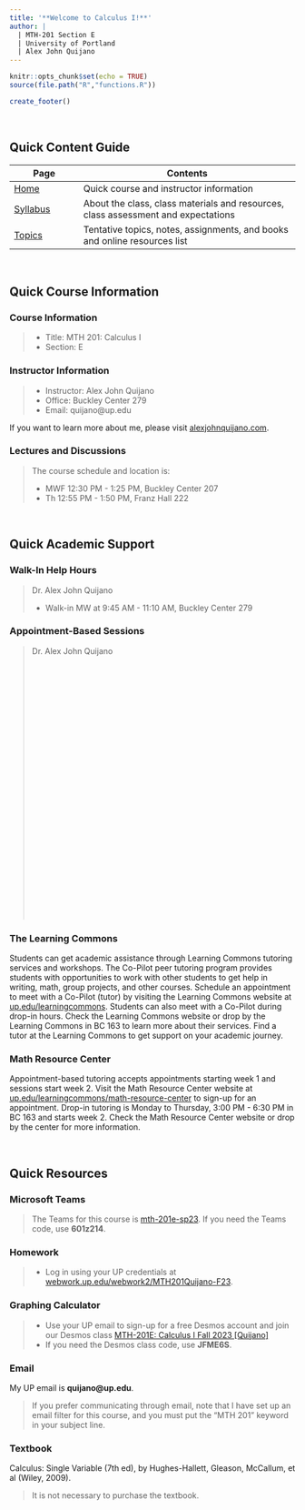 ---
title: '**Welcome to Calculus I!**'
author: |
  | MTH-201 Section E
  | University of Portland
  | Alex John Quijano
---

```{r setup, include=FALSE}
knitr::opts_chunk$set(echo = TRUE)
source(file.path("R","functions.R"))
```

```{r echo=FALSE}
create_footer()
```

<br>

## **Quick Content Guide**

| Page                      | Contents                                                                          |
|---------------------------|-----------------------------------------------------------------------------------|
| [Home](index.html)        | Quick course and instructor information                                           |
| [Syllabus](syllabus.html) | About the class, class materials and resources, class assessment and expectations |
| [Topics](topics.html)     | Tentative topics, notes, assignments, and books and online resources list         |

<br>

## **Quick Course Information**

### Course Information

> * Title: MTH 201: Calculus I
> * Section: E

### Instructor Information

> * Instructor: Alex John Quijano
> * Office: Buckley Center 279
> * Email: quijano@up.edu

If you want to learn more about me, please visit [alexjohnquijano.com](https://alexjohnquijano.com/){target="_blank"}.

### Lectures and Discussions

> The course schedule and location is:
>
> * MWF 12:30 PM - 1:25 PM, Buckley Center 207
> * Th 12:55 PM - 1:50 PM, Franz Hall 222

<br>

## **Quick Academic Support**

### Walk-In Help Hours

> Dr. Alex John Quijano
> 
> * Walk-in MW at 9:45 AM - 11:10 AM, Buckley Center 279

### Appointment-Based Sessions

> Dr. Alex John Quijano
>
> <!-- Calendly inline widget begin -->
<div class="calendly-inline-widget" data-url="https://calendly.com/alexjohnquijano?hide_landing_page_details=1&hide_gdpr_banner=1" style="min-width:320px;height:450px;"></div>
<script type="text/javascript" src="https://assets.calendly.com/assets/external/widget.js" async></script>
<!-- Calendly inline widget end -->

### The Learning Commons

Students can get academic assistance through Learning Commons tutoring services and workshops. The Co-Pilot peer tutoring program provides students with opportunities to work with other students to get help in writing, math, group projects, and other courses. Schedule an appointment to meet with a Co-Pilot (tutor) by visiting the Learning Commons website at [up.edu/learningcommons](www.up.edu/learningcommons){target="_blank"}. Students can also meet with a Co-Pilot during drop-in hours. Check the Learning Commons website or drop by the Learning Commons in BC 163 to learn more about their services. Find a tutor at the Learning Commons to get support on your academic journey.

### Math Resource Center

Appointment-based tutoring accepts appointments starting week 1 and sessions start week 2. Visit the Math Resource Center website at  [up.edu/learningcommons/math-resource-center](https://www.up.edu/learningcommons/math-resource-center/index.html){target="_blank"} to sign-up for an appointment. Drop-in tutoring is Monday to Thursday, 3:00 PM - 6:30 PM in BC 163 and starts week 2. Check the Math Resource Center website or drop by the center for more information.

<br>

## **Quick Resources**

### Microsoft Teams

> The Teams for this course is [mth-201e-sp23](https://teams.microsoft.com/l/team/19%3alkqkXlU1wUpfYFDLkmvNo5_UTVF6WdUH0XlhsM-hMKM1%40thread.tacv2/conversations?groupId=0478f5dc-fee7-44d1-b54c-e8d3664c9b3b&tenantId=ea8f3949-231c-40b6-a33f-56873af96f87){target="_blank"}. If you need the Teams code, use **601z214**.

### Homework

> * Log in using your UP credentials at [webwork.up.edu/webwork2/MTH201Quijano-F23](https://webwork.up.edu/webwork2/MTH201Quijano-F23/){target="_blank"}.

### Graphing Calculator

> * Use your UP email to sign-up for a free Desmos account and join our Desmos class [MTH-201E: Calculus I Fall 2023 [Quijano]](https://student.desmos.com/?prepopulateCode=jfme6s){target="_blank"}
> * If you need the Desmos class code, use **JFME6S**.

### Email

My UP email is **quijano@up.edu**. 

> If you prefer communicating through email, note that I have set up an email filter for this course, and you must put the “MTH 201” keyword in your subject line.

### Textbook

Calculus: Single Variable (7th ed), by Hughes-Hallett, Gleason, McCallum, et al (Wiley, 2009).

> It is not necessary to purchase the textbook.
